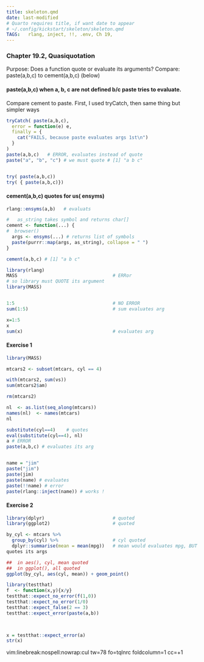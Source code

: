 ```yaml
---
title: skeleton.qmd
date: last-modified
# Quarto requires title, if want date to appear
# ~/.config/kickstart/skeleton/skeleton.qmd
TAGS:   rlang, inject, !!, .env, Ch 19, 
---
```

### Chapter 19.2, Quasiquotation

Purpose:  Does a function quote or evaluate its arguments?
          Compare:   paste(a,b,c) to cement(a,b,c) (below)

#### paste(a,b,c) when a, b, c are not defined b/c paste tries to evaluate.
Compare cement to paste.
First, I used tryCatch, then same thing but simpler ways
```r

tryCatch( paste(a,b,c), 
  error = function(e) e,
  finally = {
    cat("FAILS, because paste evaluates args 1st\n")
  }
)
paste(a,b,c)   # ERROR, evaluates instead of quote
paste("a", "b", "c") # we must quote # [1] "a b c"


try( paste(a,b,c))
try( { paste(a,b,c)})
```

#### cement(a,b,c) quotes for us( ensyms)
```r
rlang::ensyms(a,b)   # evaluats

#   as_string takes symbol and returns char[]
cement <- function(...) {
#  browser()
  args <- ensyms(...) # returns list of symbols
  paste(purrr::map(args, as_string), collapse = " ")
}

cement(a,b,c) # [1] "a b c"
```

```r
library(rlang)
MASS                                   # ERRor 
# so library must QUOTE its argument
library(MASS)


1:5                                    # NO ERROR 
sum(1:5)                               # sum evaluates arg 

x=1:5
x
sum(x)                                 # evaluates arg 
```
#### Exercise 1
```r
library(MASS)

mtcars2 <- subset(mtcars, cyl == 4)

with(mtcars2, sum(vs))
sum(mtcars2$am)

rm(mtcars2)
```

```r
nl  <- as.list(seq_along(mtcars))
names(nl)  <- names(mtcars)
nl

substitute(cyl==4)    # quotes
eval(substitute(cyl==4), nl)
a # ERROR
paste(a,b,c) # evaluates its arg


name = "jim"
paste("jim")
paste(jim)
paste(name) # evaluates
paste(!!name) # error
paste(rlang::inject(name)) # works !

```
#### Exercise 2 
```r
library(dplyr)                         # quoted 
library(ggplot2)                       # quoted 

by_cyl <- mtcars %>%
  group_by(cyl) %>%                    # cyl quoted 
  dplyr::summarise(mean = mean(mpg))   # mean would evaluates mpg, BUT summarize
quotes its args 

##  in aes(), cyl, mean quoted 
##  in ggplot(), all quoted
ggplot(by_cyl, aes(cyl, mean)) + geom_point()
```

```r
library(testthat)
f  <- function(x,y){x/y}
testthat::expect_no_error(f(1,0))
testthat::expect_no_error(1/0)
testthat::expect_false(2 == 3)
testthat::expect_error(paste(a,b))
  


x = testthat::expect_error(a)
str(x)

```

vim:linebreak:nospell:nowrap:cul tw=78 fo=tqlnrc foldcolumn=1 cc=+1
